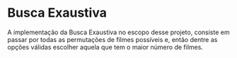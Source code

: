 # Busca Exaustiva

A implementação da Busca Exaustiva no escopo desse projeto, consiste em passar por todas as permutações de filmes possíveis e, então dentre as opções válidas escolher aquela que tem o maior número de filmes.